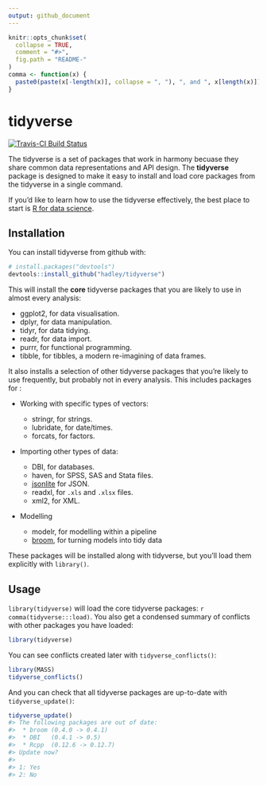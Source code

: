 ```yaml
---
output: github_document
---
```

<!-- README.md is generated from README.Rmd. Please edit that file -->

```r
knitr::opts_chunk$set(
  collapse = TRUE,
  comment = "#>",
  fig.path = "README-"
)
comma <- function(x) {
  paste0(paste(x[-length(x)], collapse = ", "), ", and ", x[length(x)])
}
```

# tidyverse

[![Travis-CI Build Status](https://travis-ci.org/hadley/tidyverse.svg?branch=master)](https://travis-ci.org/hadley/tidyverse)

The tidyverse is a set of packages that work in harmony becuase they share common data representations and API design. The __tidyverse__ package is designed to make it easy to install and load core packages from the tidyverse in a single command.

If you'd like to learn how to use the tidyverse effectively, the best place to start is [R for data science](http://r4ds.had.co.nz).

## Installation

You can install tidyverse from github with:

```r
# install.packages("devtools")
devtools::install_github("hadley/tidyverse")
```

This will install the __core__ tidyverse packages that you are likely to use in almost every analysis:

* ggplot2, for data visualisation.
* dplyr, for data manipulation.
* tidyr, for data tidying.
* readr, for data import.
* purrr, for functional programming.
* tibble, for tibbles, a modern re-imagining of data frames.

It also installs a selection of other tidyverse packages that you're likely to use frequently, but probably not in every analysis. This includes packages for :

*   Working with specific types of vectors:

    * stringr, for strings.
    * lubridate, for date/times.
    * forcats, for factors.

*   Importing other types of data:

    * DBI, for databases.
    * haven, for SPSS, SAS and Stata files.
    * [jsonlite](https://github.com/jeroenooms/jsonlite) for JSON.
    * readxl, for `.xls` and `.xlsx` files.
    * xml2, for XML.

*   Modelling

    * modelr, for modelling within a pipeline
    * [broom](https://github.com/dgrtwo/broom), for turning models into 
      tidy data

These packages will be installed along with tidyverse, but you'll load them explicitly with `library()`.

## Usage

`library(tidyverse)` will load the core tidyverse packages: `r comma(tidyverse:::load)`. You also get a condensed summary of conflicts with other packages you have loaded:

```r
library(tidyverse)
```

You can see conflicts created later with `tidyverse_conflicts()`:

```r
library(MASS)
tidyverse_conflicts()
```

And you can check that all tidyverse packages are up-to-date with `tidyverse_update()`:

```r
tidyverse_update()
#> The following packages are out of date:
#>  * broom (0.4.0 -> 0.4.1)
#>  * DBI   (0.4.1 -> 0.5)
#>  * Rcpp  (0.12.6 -> 0.12.7)
#> Update now?
#> 
#> 1: Yes
#> 2: No
```
